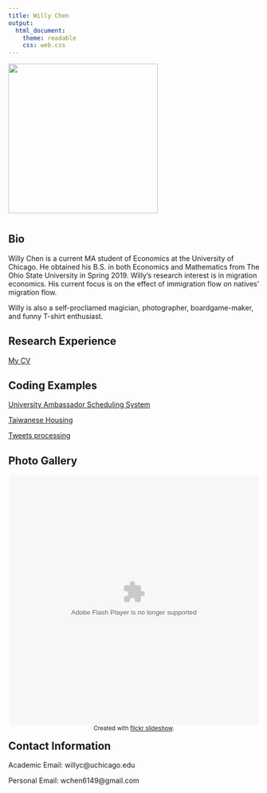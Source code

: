 ```yaml
---
title: Willy Chen
output: 
  html_document:
    theme: readable
    css: web.css
---
```

![](IMG_1288.jpg){#id .class width=300px height=300px}


# {.tabset .tabset-fade .tabset-pills}

## Bio
Willy Chen is a current MA student of Economics at the University of Chicago. He obtained his B.S. in both Economics and Mathematics from The Ohio State University in Spring 2019. Willy's research interest is in migration economics. His current focus is on the effect of immigration flow on natives' migration flow.

Willy is also a self-procliamed magician, photographer, boardgame-maker, and funny T-shirt enthusiast.


## Research Experience
[My CV](https://willythewoo.github.io/WillyTheWoo/cvWillyChen.pdf)


## Coding Examples 

[University Ambassador Scheduling System](https://willythewoo.github.io/WillyTheWoo/coding/Ambassador_Schedule)

[Taiwanese Housing](https://willythewoo.github.io/WillyTheWoo/coding/Taiwan_housing)

[Tweets processing](https://willythewoo.github.io/WillyTheWoo/coding/twitter)

## Photo Gallery
<div style="width:500px;height:500px;text-align:center;margin:auto;" ><object width="500" height="500" classid="clsid:d27cdb6e-ae6d-11cf-96b8-444553540000"  codebase="http://download.macromedia.com/pub/shockwave/cabs/flash/swflash.cab#version=6,0,40,0"> <param name="flashvars" value="offsite=true&amp;lang=en-us&amp;page_show_url=%2Fphotos%2F6149pix%2Fshow&amp;page_show_back_url=%2Fphotos%2F6149pix%2F&amp;user_id=129191808@N08" /> <param name="allowFullScreen" value="true" /> <param name="src" value="https://www.flickr.com/apps/slideshow/show.swf?v=71649" /> <embed width="500" height="500" type="application/x-shockwave-flash" src="https://www.flickr.com/apps/slideshow/show.swf?v=71649" flashvars="offsite=true&amp;lang=en-us&amp;page_show_url=%2Fphotos%2F6149pix%2Fshow&amp;page_show_back_url=%2Fphotos%2F6149pix%2F&amp;user_id=129191808@N08" allowFullScreen="true" /> </object><br /><small>Created with <a href="http://www.flickrslideshow.com">flickr slideshow</a>.</small></div>
## Contact Information
Academic Email: willyc@uchicago.edu

Personal Email: wchen6149@gmail.com